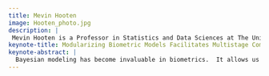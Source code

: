 ```yaml
---
title: Mevin Hooten
image: Hooten_photo.jpg
description: |
 Mevin Hooten is a Professor in Statistics and Data Sciences at The University of Texas at Austin.  His research focuses on developing statistical methodology for ecological and environmental applications that involve spatial and spatio-temporal data.  He is a Fellow of the American Statistical Association (ASA) and received the Distinguished Achievement Award from the ASA section on statistics and the environment.  He has authored over 185 papers and 3 textbooks and serves as Associate Editor for Biometrics, Environmetrics, and JABES. 
keynote-title: Modularizing Biometric Models Facilitates Multistage Computing
keynote-abstract: |
  Bayesian modeling has become invaluable in biometrics.  It allows us to formally consider unobserved processes while accommodating uncertainty about data collection and our understanding of biological and ecological mechanisms.  Several excellent software packages are available for fitting Bayesian models to data and are being applied every day to analyze biometric data.  These methods allow us to answer questions using data in ways that has never before been possible.  The adoption of Bayesian methods has led to bigger models necessary to answer tough questions using large and varied data sets.  Bigger models and data sets lead to computing bottlenecks.  Fortunately, a solution to Bayesian computing roadblocks sits in plain sight.  The structure of Bayesian models allows us to rearrange them so that we can perform computing in stages.  We can break big models into pieces, fit them separately, and then recombine them in later computing stages.  Recursive Bayesian approaches can save us time by leveraging the parallel architecture of modern computers.  A modular perspective allows us to see Bayesian models in a way that facilitates multistage computing.  I will demonstrate the procedure with a set of biometric examples.  These include geostatistical models in marine science, capture-recapture models for abundance estimation, and spatial point process models for species distributions.
---
```


  
